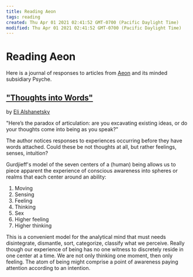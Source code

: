 ```yaml
---
title: Reading Aeon
tags: reading
created: Thu Apr 01 2021 02:41:52 GMT-0700 (Pacific Daylight Time)
modified: Thu Apr 01 2021 02:41:52 GMT-0700 (Pacific Daylight Time)
---
```


# Reading Aeon

Here is a journal of responses to articles from [Aeon](https://aeon.co/) and its minded subsidiary Psyche.

## ["Thoughts into Words"](https://aeon.co/essays/what-comes-first-ideas-or-words-the-paradox-of-articulation)

by [Eli Alshanetsky](https://aeon.co/users/eli-alshanetsky)

"Here’s the paradox of articulation: are you excavating existing ideas, or do your thoughts come into being as you speak?"

The author notices responses to experiences occurring before they have words attached. Could these be not thoughts at all, but rather feelings, senses, intuition?

Gurdjieff's model of the seven centers of a (human) being allows us to piece apparent the experience of conscious awareness into spheres or realms that each center around an ability:

1. Moving
2. Sensing
3. Feeling
4. Thinking
5. Sex
6. Higher feeling
7. Higher thinking

This is a convenient model for the analytical mind that must needs disintegrate, dismantle, sort, categorize, classify what we perceive. Really though our experience of being has no one witness to discretely reside in one center at a time. We are not only thinking one moment, then only feeling. The atom of being might comprise a point of awareness paying attention according to an intention.
